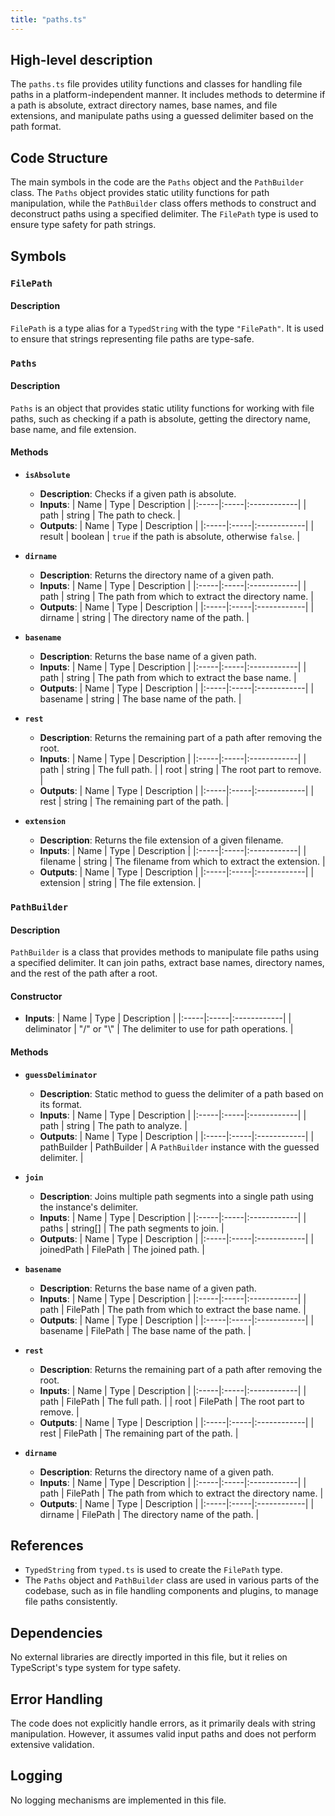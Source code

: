 ```yaml
---
title: "paths.ts"
---
```


## High-level description

The `paths.ts` file provides utility functions and classes for handling file paths in a platform-independent manner. It includes methods to determine if a path is absolute, extract directory names, base names, and file extensions, and manipulate paths using a guessed delimiter based on the path format.

## Code Structure

The main symbols in the code are the `Paths` object and the `PathBuilder` class. The `Paths` object provides static utility functions for path manipulation, while the `PathBuilder` class offers methods to construct and deconstruct paths using a specified delimiter. The `FilePath` type is used to ensure type safety for path strings.

## Symbols

### `FilePath`
#### Description
`FilePath` is a type alias for a `TypedString` with the type `"FilePath"`. It is used to ensure that strings representing file paths are type-safe.

### `Paths`
#### Description
`Paths` is an object that provides static utility functions for working with file paths, such as checking if a path is absolute, getting the directory name, base name, and file extension.

#### Methods

- **`isAbsolute`**
  - **Description**: Checks if a given path is absolute.
  - **Inputs**: 
    | Name | Type | Description |
    |:-----|:-----|:------------|
    | path | string | The path to check. |
  - **Outputs**: 
    | Name | Type | Description |
    |:-----|:-----|:------------|
    | result | boolean | `true` if the path is absolute, otherwise `false`. |

- **`dirname`**
  - **Description**: Returns the directory name of a given path.
  - **Inputs**: 
    | Name | Type | Description |
    |:-----|:-----|:------------|
    | path | string | The path from which to extract the directory name. |
  - **Outputs**: 
    | Name | Type | Description |
    |:-----|:-----|:------------|
    | dirname | string | The directory name of the path. |

- **`basename`**
  - **Description**: Returns the base name of a given path.
  - **Inputs**: 
    | Name | Type | Description |
    |:-----|:-----|:------------|
    | path | string | The path from which to extract the base name. |
  - **Outputs**: 
    | Name | Type | Description |
    |:-----|:-----|:------------|
    | basename | string | The base name of the path. |

- **`rest`**
  - **Description**: Returns the remaining part of a path after removing the root.
  - **Inputs**: 
    | Name | Type | Description |
    |:-----|:-----|:------------|
    | path | string | The full path. |
    | root | string | The root part to remove. |
  - **Outputs**: 
    | Name | Type | Description |
    |:-----|:-----|:------------|
    | rest | string | The remaining part of the path. |

- **`extension`**
  - **Description**: Returns the file extension of a given filename.
  - **Inputs**: 
    | Name | Type | Description |
    |:-----|:-----|:------------|
    | filename | string | The filename from which to extract the extension. |
  - **Outputs**: 
    | Name | Type | Description |
    |:-----|:-----|:------------|
    | extension | string | The file extension. |

### `PathBuilder`
#### Description
`PathBuilder` is a class that provides methods to manipulate file paths using a specified delimiter. It can join paths, extract base names, directory names, and the rest of the path after a root.

#### Constructor
- **Inputs**: 
  | Name | Type | Description |
  |:-----|:-----|:------------|
  | deliminator | "/" or "\\" | The delimiter to use for path operations. |

#### Methods

- **`guessDeliminator`**
  - **Description**: Static method to guess the delimiter of a path based on its format.
  - **Inputs**: 
    | Name | Type | Description |
    |:-----|:-----|:------------|
    | path | string | The path to analyze. |
  - **Outputs**: 
    | Name | Type | Description |
    |:-----|:-----|:------------|
    | pathBuilder | PathBuilder | A `PathBuilder` instance with the guessed delimiter. |

- **`join`**
  - **Description**: Joins multiple path segments into a single path using the instance's delimiter.
  - **Inputs**: 
    | Name | Type | Description |
    |:-----|:-----|:------------|
    | paths | string[] | The path segments to join. |
  - **Outputs**: 
    | Name | Type | Description |
    |:-----|:-----|:------------|
    | joinedPath | FilePath | The joined path. |

- **`basename`**
  - **Description**: Returns the base name of a given path.
  - **Inputs**: 
    | Name | Type | Description |
    |:-----|:-----|:------------|
    | path | FilePath | The path from which to extract the base name. |
  - **Outputs**: 
    | Name | Type | Description |
    |:-----|:-----|:------------|
    | basename | FilePath | The base name of the path. |

- **`rest`**
  - **Description**: Returns the remaining part of a path after removing the root.
  - **Inputs**: 
    | Name | Type | Description |
    |:-----|:-----|:------------|
    | path | FilePath | The full path. |
    | root | FilePath | The root part to remove. |
  - **Outputs**: 
    | Name | Type | Description |
    |:-----|:-----|:------------|
    | rest | FilePath | The remaining part of the path. |

- **`dirname`**
  - **Description**: Returns the directory name of a given path.
  - **Inputs**: 
    | Name | Type | Description |
    |:-----|:-----|:------------|
    | path | FilePath | The path from which to extract the directory name. |
  - **Outputs**: 
    | Name | Type | Description |
    |:-----|:-----|:------------|
    | dirname | FilePath | The directory name of the path. |

## References

- `TypedString` from `typed.ts` is used to create the `FilePath` type.
- The `Paths` object and `PathBuilder` class are used in various parts of the codebase, such as in file handling components and plugins, to manage file paths consistently.

## Dependencies

No external libraries are directly imported in this file, but it relies on TypeScript's type system for type safety.

## Error Handling

The code does not explicitly handle errors, as it primarily deals with string manipulation. However, it assumes valid input paths and does not perform extensive validation.

## Logging

No logging mechanisms are implemented in this file.
